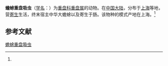 {{Speciesbox
| name = 蟾蜍重盘吸虫
| status = 
| status_system = 
| image = 
| genus = Diplodiscus
| species = bufonis
| authority = (Wang, 1977)<ref name='id10022'>{{cite web| url =http://www.bioinfo.cn/db05/BjdwSpecies.php?action=view&id=10022| title =蟾蜍重盘吸虫| work =《中国动物物种编目数据库》| publisher =中国科学院微生物研究所| author =中国科学院动物研究所| accessdate =2009-04-16| deadurl =yes| archiveurl =https://web.archive.org/web/20160305094214/http://www.bioinfo.cn/db05/BjdwSpecies.php?action=view&id=10022| archivedate =2016-03-05| df =}}</ref>
}}

'''蟾蜍重盘吸虫'''（[[学名|学名]]：{{lang|la|''Diplodiscus bufonis''}}）为[[重盘科|重盘科]][[重盘属|重盘属]]的动物。在[[中国大陆|中国大陆]]，分布于[[上海|上海]]等地，营[[寄生|寄生]]生活，终末宿主中华大蟾蜍以及寄生于肠。该物种的模式产地在上海。<ref name='id10022'/>

== 参考文献 ==
{{reflist}}

{{Wikispecies|Diplodiscus bufonis}}

[[Category:重盘属|蟾蜍重盘吸虫]]


{{吸虫小作品}}